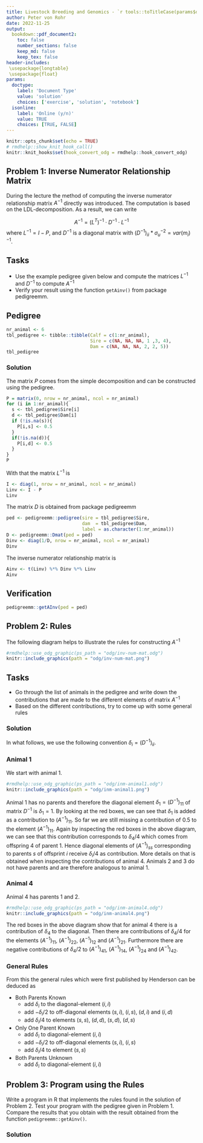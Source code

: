 ```yaml
---
title: Livestock Breeding and Genomics - `r tools::toTitleCase(params$doctype)` 8
author: Peter von Rohr
date: 2022-11-25
output:
  bookdown::pdf_document2:
    toc: false
    number_sections: false
    keep_md: false
    keep_tex: false
header-includes:
 \usepackage{longtable}
 \usepackage{float}
params:
  doctype:
    label: 'Document Type'
    value: 'solution'
    choices: ['exercise', 'solution', 'notebook']
  isonline:
    label: 'Online (y/n)'
    value: TRUE
    choices: [TRUE, FALSE]
---
```



```r
knitr::opts_chunk$set(echo = TRUE)
# rmdhelp::show_knit_hook_call()
knitr::knit_hooks$set(hook_convert_odg = rmdhelp::hook_convert_odg)
```


## Problem 1: Inverse Numerator Relationship Matrix
During the lecture the method of computing the inverse numerator relationship matrix $A^{-1}$ directly was introduced. The computation is based on the LDL-decomposition. As a result, we can write 

$$A^{-1} = (L^T)^{-1} \cdot D^{-1} \cdot L^{-1}$$
where $L^{-1} = I-P$, and $D^{-1}$ is a diagonal matrix with $(D^{-1})_{ii} * \sigma_u^{-2} = var(m_i)^{-1}$.  


## Tasks

* Use the example pedigree given below and compute the matrices $L^{-1}$ and $D^{-1}$ to compute $A^{-1}$
* Verify your result using the function `getAinv()` from package pedigreemm.


## Pedigree

```r
nr_animal <- 6
tbl_pedigree <- tibble::tibble(Calf = c(1:nr_animal),
                               Sire = c(NA, NA, NA, 1 ,3, 4),
                               Dam = c(NA, NA, NA, 2, 2, 5))
tbl_pedigree
```


<!-- your-solution-start
### Your Solution

* Construct matrix P from the pedigree
* Use matrix P to compute the matrix $L^{-1}$
* Construct the matrix $D^{-1}$
* Compute $A^{-1}$ based on $L^{-1}$ and $D^{-1}$

---  your-solution-end -->


<!-- master-solution-start -->

### Solution
The matrix $P$ comes from the simple decomposition and can be constructed using the pedigree.

```r
P = matrix(0, nrow = nr_animal, ncol = nr_animal)
for (i in 1:nr_animal){
  s <- tbl_pedigree$Sire[i]
  d <- tbl_pedigree$Dam[i]
  if (!is.na(s)){
    P[i,s] <- 0.5
  }
  if(!is.na(d)){
    P[i,d] <- 0.5
  }
}
P
```

With that the matrix $L^{-1}$ is 

```r
I <- diag(1, nrow = nr_animal, ncol = nr_animal)
Linv <- I - P
Linv
```

The matrix $D$ is obtained from package pedigreemm

```r
ped <- pedigreemm::pedigree(sire = tbl_pedigree$Sire,
                            dam  = tbl_pedigree$Dam,
                            label = as.character(1:nr_animal))
D <- pedigreemm::Dmat(ped = ped)
Dinv <- diag(1/D, nrow = nr_animal, ncol = nr_animal)
Dinv
```

The inverse numerator relationship matrix is

```r
Ainv <- t(Linv) %*% Dinv %*% Linv
Ainv
```


## Verification

```r
pedigreemm::getAInv(ped = ped)
```

<!-- master-solution-end -->


## Problem 2: Rules
The following diagram helps to illustrate the rules for constructing $A^{-1}$

```r
#rmdhelp::use_odg_graphic(ps_path = "odg/inv-num-mat.odg")
knitr::include_graphics(path = "odg/inv-num-mat.png")
```
 

## Tasks

* Go through the list of animals in the pedigree and write down the contributions that are made to the different elements of matrix $A^{-1}$ 
* Based on the different contributions, try to come up with some general rules


<!-- your-solution-start
### Your Solution

---  your-solution-end -->


<!-- master-solution-start -->

### Solution
In what follows, we use the following convention $\delta_i = (D^{-1})_{ii}$. 


### Animal 1
We start with animal $1$. 

```r
#rmdhelp::use_odg_graphic(ps_path = "odg/inm-animal1.odg")
knitr::include_graphics(path = "odg/inm-animal1.png")
```

Animal $1$ has no parents and therefore the diagonal element $\delta_1 = (D^{-1})_{11}$ of matrix $D^{-1}$ is $\delta_{1} = 1$. By looking at the red boxes, we can see that $\delta_1$ is added as a contribution to $(A^{-1})_{11}$. So far we are still missing a contribution of $0.5$ to the element $(A^{-1})_{11}$. Again by inspecting the red boxes in the above diagram, we can see that this contribution corresponds to $\delta_4 /4$ which comes from offspring $4$ of parent $1$. Hence diagonal elements of $(A^{-1})_{ss}$ corresponding to parents $s$ of offsprint $i$ receive $\delta_i/4$ as contribution. More details on that is obtained when inspecting the contributions of animal $4$. Animals $2$ and $3$ do not have parents and are therefore analogous to animal $1$.
 

### Animal 4
Animal $4$ has parents $1$ and $2$. 

```r
#rmdhelp::use_odg_graphic(ps_path = "odg/inm-animal4.odg")
knitr::include_graphics(path = "odg/inm-animal4.png")
```
 
The red boxes in the above diagram show that for animal $4$ there is a contribution of $\delta_4$ to the diagonal. Then there are contributions of $\delta_4/4$ for the elements $(A^{-1})_{11}$, $(A^{-1})_{22}$, $(A^{-1})_{12}$ and $(A^{-1})_{21}$. Furthermore there are negative contributions of $\delta_4/2$ to $(A^{-1})_{41}$, $(A^{-1})_{14}$, $(A^{-1})_{24}$ and $(A^{-1})_{42}$. 


### General Rules
From this the general rules which were first published by Henderson can be deduced as

* Both Parents Known
    + add $\delta_i$ to the diagonal-element $(i,i)$
    + add $-\delta_i/2$ to off-diagonal elements $(s,i)$, $(i,s)$, $(d,i)$ and $(i,d)$
    + add $\delta_i/4$ to elements $(s,s)$, $(d,d)$, $(s,d)$, $(d,s)$

* Only One Parent Known
    + add $\delta_i$ to diagonal-element $(i,i)$
    + add $-\delta_i/2$ to off-diagonal elements $(s,i)$, $(i,s)$
    + add $\delta_i/4$ to element $(s,s)$

* Both Parents Unknown
    + add $\delta_i$ to diagonal-element $(i,i)$

<!-- master-solution-end -->


## Problem 3: Program using the Rules
Write a program in R that implements the rules found in the solution of Problem 2. Test your program with the pedigree given in Problem 1. Compare the results that you obtain with the result obtained from the function `pedigreemm::getAinv()`.


<!-- your-solution-start
### Your Solution

---  your-solution-end -->


<!-- master-solution-start -->

### Solution

<!-- master-solution-end -->
 
